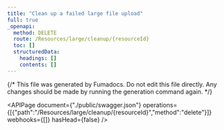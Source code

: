 ```yaml
---
title: "Clean up a failed large file upload"
full: true
_openapi:
  method: DELETE
  route: /Resources/large/cleanup/{resourceId}
  toc: []
  structuredData:
    headings: []
    contents: []
---
```


{/* This file was generated by Fumadocs.
Do not edit this file directly. Any changes should be made by running the generation command again. */}

<APIPage document={"./public/swagger.json"} operations={[{"path":"/Resources/large/cleanup/{resourceId}","method":"delete"}]} webhooks={[]} hasHead={false} />